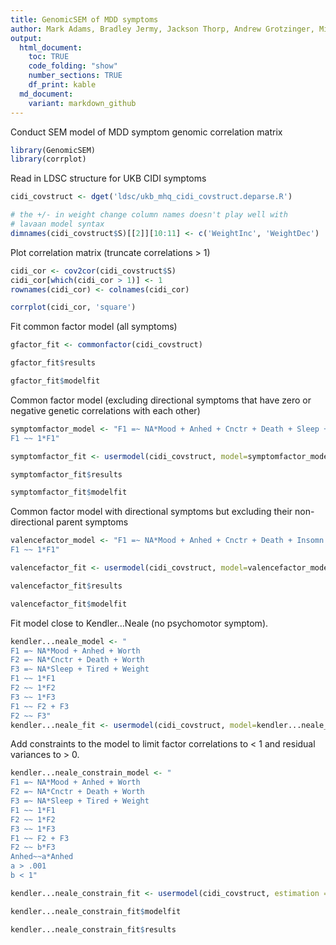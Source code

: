 ```yaml
---
title: GenomicSEM of MDD symptoms
author: Mark Adams, Bradley Jermy, Jackson Thorp, Andrew Grotzinger, Michel Nivard 
output:
  html_document:
    toc: TRUE
    code_folding: "show"
    number_sections: TRUE
    df_print: kable
  md_document:
    variant: markdown_github
---
```


Conduct SEM model of MDD symptom genomic correlation matrix

```r

library(GenomicSEM)
library(corrplot)

```

Read in LDSC structure for UKB CIDI symptoms
```r

cidi_covstruct <- dget('ldsc/ukb_mhq_cidi_covstruct.deparse.R')

# the +/- in weight change column names doesn't play well with
# lavaan model syntax
dimnames(cidi_covstruct$S)[[2]][10:11] <- c('WeightInc', 'WeightDec')

```

Plot correlation matrix (truncate correlations > 1)

```r

cidi_cor <- cov2cor(cidi_covstruct$S)
cidi_cor[which(cidi_cor > 1)] <- 1
rownames(cidi_cor) <- colnames(cidi_cor)

corrplot(cidi_cor, 'square')

```

Fit common factor model (all symptoms)

```r

gfactor_fit <- commonfactor(cidi_covstruct)

```

```r

gfactor_fit$results

gfactor_fit$modelfit

```

Common factor model (excluding directional symptoms that have zero or negative genetic correlations with each other)

```r

symptomfactor_model <- "F1 =~ NA*Mood + Anhed + Cnctr + Death + Sleep + Tired + Worth + Weight
F1 ~~ 1*F1"

symptomfactor_fit <- usermodel(cidi_covstruct, model=symptomfactor_model)

```

```r

symptomfactor_fit$results

symptomfactor_fit$modelfit

```

Common factor model with directional symptoms but excluding their non-directional parent symptoms

```r

valencefactor_model <- "F1 =~ NA*Mood + Anhed + Cnctr + Death + Insomn + Hypersom + Tired + Worth + WeightInc + WeightDec
F1 ~~ 1*F1"

valencefactor_fit <- usermodel(cidi_covstruct, model=valencefactor_model)

```

```r

valencefactor_fit$results

valencefactor_fit$modelfit

```

Fit model close to Kendler…Neale (no psychomotor symptom).

```r

kendler...neale_model <- "
F1 =~ NA*Mood + Anhed + Worth
F2 =~ NA*Cnctr + Death + Worth
F3 =~ NA*Sleep + Tired + Weight
F1 ~~ 1*F1
F2 ~~ 1*F2
F3 ~~ 1*F3
F1 ~~ F2 + F3
F2 ~~ F3"
kendler...neale_fit <- usermodel(cidi_covstruct, model=kendler...neale_model)

```

Add constraints to the model to limit factor correlations to < 1 and residual variances to > 0.

```r

kendler...neale_constrain_model <- "
F1 =~ NA*Mood + Anhed + Worth
F2 =~ NA*Cnctr + Death + Worth
F3 =~ NA*Sleep + Tired + Weight
F1 ~~ 1*F1
F2 ~~ 1*F2
F3 ~~ 1*F3
F1 ~~ F2 + F3
F2 ~~ b*F3
Anhed~~a*Anhed
a > .001
b < 1"

kendler...neale_constrain_fit <- usermodel(cidi_covstruct, estimation = "DWLS", model=kendler...neale_constrain_model)

```

```r

kendler...neale_constrain_fit$modelfit

kendler...neale_constrain_fit$results

```
